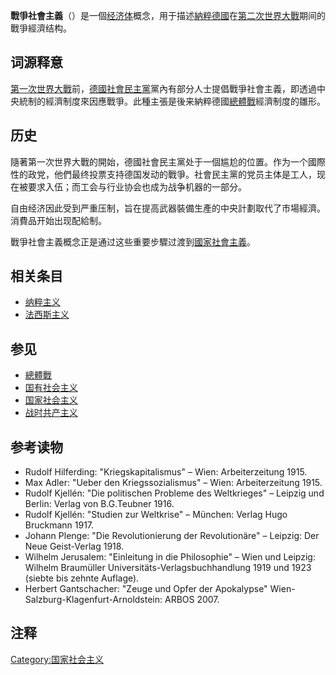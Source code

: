 '''戰爭社會主義'''（{{lang-de|'''Kriegssozialismus'''}}）是一個[[经济体|经济体]]概念，用于描述[[納粹德國|納粹德國]]在[[第二次世界大戰|第二次世界大戰]]期间的戰爭經濟结构。

==词源释意==
[[第一次世界大戰|第一次世界大戰]]前，[[德國社會民主黨|德國社會民主黨]]黨內有部分人士提倡戰爭社會主義，即透過中央統制的經濟制度來因應戰爭。此種主張是後来納粹德國[[總體戰|總體戰]]經濟制度的雛形。

==历史==
隨著第一次世界大戰的開始，德國社會民主黨处于一個尴尬的位置。作为一个國際性的政党，他們最终投票支持德国发动的戰爭。社會民主黨的党员主体是工人，现在被要求入伍；而工会与行业协会也成为战争机器的一部分。

自由经济因此受到严重压制，旨在提高武器裝備生產的中央計劃取代了市場經濟。消費品开始出现配給制。 

戰爭社會主義概念正是通过这些重要步驟过渡到[[國家社會主義|國家社會主義]]。

==相关条目==
*[[纳粹主义|纳粹主义]]
*[[法西斯主义|法西斯主义]]

==参见==
*[[總體戰|總體戰]]
*[[国有社会主义|国有社会主义]]
*[[国家社会主义|国家社会主义]]
*[[战时共产主义|战时共产主义]]

==参考读物==
* Rudolf Hilferding: "Kriegskapitalismus" – Wien: Arbeiterzeitung 1915.
* Max Adler: "Ueber den Kriegssozialismus" – Wien: Arbeiterzeitung 1915.
* Rudolf Kjellén: "Die politischen Probleme des Weltkrieges" – Leipzig und Berlin: Verlag von B.G.Teubner 1916.
* Rudolf Kjellén: "Studien zur Weltkrise" – München: Verlag Hugo Bruckmann 1917.
* Johann Plenge: "Die Revolutionierung der Revolutionäre" – Leipzig: Der Neue Geist-Verlag 1918.
* Wilhelm Jerusalem: "Einleitung in die Philosophie" – Wien und Leipzig: Wilhelm Braumüller Universitäts-Verlagsbuchhandlung 1919 und 1923 (siebte bis zehnte Auflage).
* Herbert Gantschacher: "Zeuge und Opfer der Apokalypse" Wien-Salzburg-Klagenfurt-Arnoldstein: ARBOS 2007.

==注释==
{{Reflist|2}}

[[Category:国家社会主义|Category:国家社会主义]]